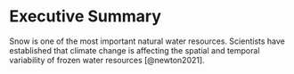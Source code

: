 # Executive Summary {-}

Snow is one of the most important natural water resources. Scientists have established that climate change is affecting the spatial and temporal variability of frozen water resources [@newton2021]. 
